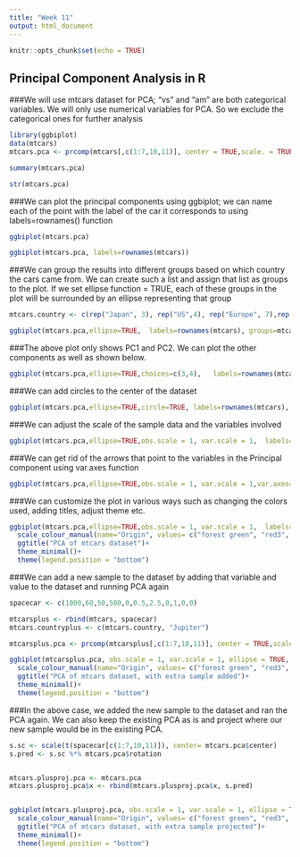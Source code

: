```yaml
---
title: "Week 11"
output: html_document
---
```


```r
knitr::opts_chunk$set(echo = TRUE)
```

## Principal Component Analysis in R

###We will use mtcars dataset for PCA; "vs" and "am" are both categorical variables. We will only use numerical variables for PCA. So we exclude the categorical ones for further analysis
```r
library(ggbiplot)
data(mtcars)
mtcars.pca <- prcomp(mtcars[,c(1:7,10,11)], center = TRUE,scale. = TRUE)

summary(mtcars.pca)

str(mtcars.pca)
```


###We can plot the principal components using ggbiplot; we can name each of the point with the label of the car it corresponds to using labels=rownames() function
```r
ggbiplot(mtcars.pca)

ggbiplot(mtcars.pca, labels=rownames(mtcars))

```


###We can group the results into different groups based on which country the cars came from. We can create such a list and assign that list as groups to the plot. If we set ellipse function = TRUE, each of these groups in the plot will be surrounded by an ellipse representing that group
```r
mtcars.country <- c(rep("Japan", 3), rep("US",4), rep("Europe", 7),rep("US",3), "Europe", rep("Japan", 3), rep("US",4), rep("Europe", 3), "US", rep("Europe", 3))

ggbiplot(mtcars.pca,ellipse=TRUE,  labels=rownames(mtcars), groups=mtcars.country)
```


###The above plot only shows PC1 and PC2. We can plot the other components as well as shown below.
```r
ggbiplot(mtcars.pca,ellipse=TRUE,choices=c(3,4),   labels=rownames(mtcars), groups=mtcars.country)

```


###We can add circles to the center of the dataset 
```r
ggbiplot(mtcars.pca,ellipse=TRUE,circle=TRUE, labels=rownames(mtcars), groups=mtcars.country)

```


###We can adjust the scale of the sample data and the variables involved
```r
ggbiplot(mtcars.pca,ellipse=TRUE,obs.scale = 1, var.scale = 1,  labels=rownames(mtcars), groups=mtcars.country)

```


###We can get rid of the arrows that point to the variables in the Principal component using var.axes function
```r
ggbiplot(mtcars.pca,ellipse=TRUE,obs.scale = 1, var.scale = 1,var.axes=FALSE,   labels=rownames(mtcars), groups=mtcars.country)

```


###We can customize the plot in various ways such as changing the colors used, adding titles, adjust theme etc.
```r
ggbiplot(mtcars.pca,ellipse=TRUE,obs.scale = 1, var.scale = 1,  labels=rownames(mtcars), groups=mtcars.country) +
  scale_colour_manual(name="Origin", values= c("forest green", "red3", "dark blue"))+
  ggtitle("PCA of mtcars dataset")+
  theme_minimal()+
  theme(legend.position = "bottom")
```


###We can add a new sample to the dataset by adding that variable and value to the dataset and running PCA again
```r
spacecar <- c(1000,60,50,500,0,0.5,2.5,0,1,0,0)

mtcarsplus <- rbind(mtcars, spacecar)
mtcars.countryplus <- c(mtcars.country, "Jupiter")

mtcarsplus.pca <- prcomp(mtcarsplus[,c(1:7,10,11)], center = TRUE,scale. = TRUE)

ggbiplot(mtcarsplus.pca, obs.scale = 1, var.scale = 1, ellipse = TRUE, circle = FALSE, var.axes=TRUE, labels=c(rownames(mtcars), "spacecar"), groups=mtcars.countryplus)+
  scale_colour_manual(name="Origin", values= c("forest green", "red3", "violet", "dark blue"))+
  ggtitle("PCA of mtcars dataset, with extra sample added")+
  theme_minimal()+
  theme(legend.position = "bottom")
```


###In the above case, we added the new sample to the dataset and ran the PCA again. We can also keep the existing PCA as is and project where our new sample would be in the existing PCA. 
```r
s.sc <- scale(t(spacecar[c(1:7,10,11)]), center= mtcars.pca$center)
s.pred <- s.sc %*% mtcars.pca$rotation


mtcars.plusproj.pca <- mtcars.pca
mtcars.plusproj.pca$x <- rbind(mtcars.plusproj.pca$x, s.pred)


ggbiplot(mtcars.plusproj.pca, obs.scale = 1, var.scale = 1, ellipse = TRUE, circle = FALSE, var.axes=TRUE, labels=c(rownames(mtcars), "spacecar"), groups=mtcars.countryplus)+
  scale_colour_manual(name="Origin", values= c("forest green", "red3", "violet", "dark blue"))+
  ggtitle("PCA of mtcars dataset, with extra sample projected")+
  theme_minimal()+
  theme(legend.position = "bottom")
```

